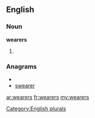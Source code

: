==English==

===Noun===
'''wearers'''

# {{plural of|[[wearer]]}}

===Anagrams===
* {{alphagram|aeerrsw}}
* [[swearer#English|swearer]]

[[Category:English plurals]]

[[ar:wearers]]
[[fr:wearers]]
[[my:wearers]]
